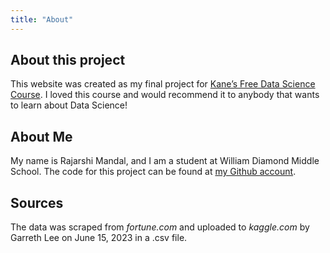 ```yaml
---
title: "About"
---
```


## About this project
This website was created as my final project for [Kane’s Free Data Science Course](https://bootcamp.davidkane.info/). I loved this course and would recommend it to anybody that wants to learn about Data Science!

## About Me
My name is Rajarshi Mandal, and I am a student at William Diamond Middle School. The code for this project can be found at [my Github account](https://github.com/rajarshi-mandal).

## Sources

The data was scraped from *fortune.com* and uploaded to *kaggle.com* by Garreth Lee on June 15, 2023 in a .csv file.